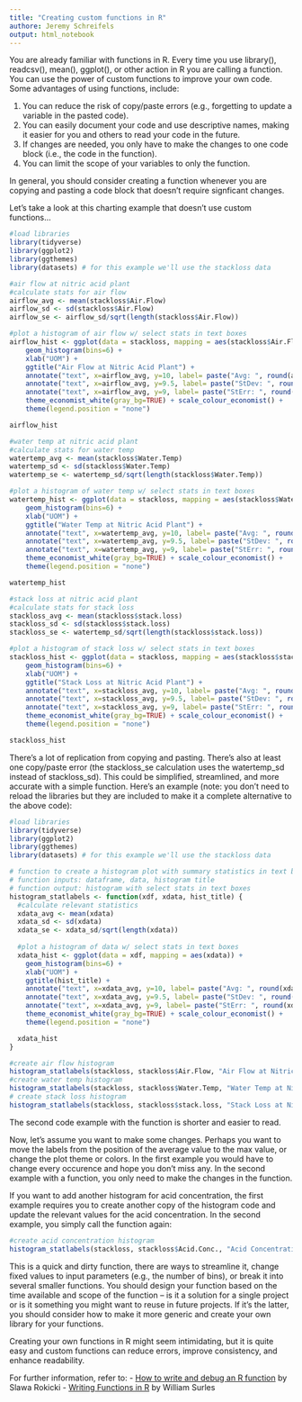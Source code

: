 ---
title: "Creating custom functions in R"
authore: Jeremy Schreifels
output: html_notebook
---

You are already familiar with functions in R. Every time you use library(), readcsv(), mean(), ggplot(), or other action in R you are calling a function. You can use the power of custom functions to improve your own code. Some advantages of using functions, include:

1. You can reduce the risk of copy/paste errors (e.g., forgetting to update a variable in the pasted code).
2. You can easily  document your code and use descriptive names, making it easier for you and others to read your code in the future.
3. If changes are needed, you only have to make the changes to one code block (i.e., the code in the function).
4. You can limit the scope of your variables to only the function.

In general, you should consider creating a function whenever you are copying and pasting a code block that doesn't require signficant changes. 

Let's take a look at this charting example that doesn't use custom functions...

```{r}
#load libraries
library(tidyverse)
library(ggplot2)
library(ggthemes)
library(datasets) # for this example we'll use the stackloss data

#air flow at nitric acid plant
#calculate stats for air flow
airflow_avg <- mean(stackloss$Air.Flow)
airflow_sd <- sd(stackloss$Air.Flow)
airflow_se <- airflow_sd/sqrt(length(stackloss$Air.Flow))

#plot a histogram of air flow w/ select stats in text boxes
airflow_hist <- ggplot(data = stackloss, mapping = aes(stackloss$Air.Flow)) +
    geom_histogram(bins=6) +
    xlab("UOM") +
    ggtitle("Air Flow at Nitric Acid Plant") +
    annotate("text", x=airflow_avg, y=10, label= paste("Avg: ", round(airflow_avg, 2), sep="" )) +
    annotate("text", x=airflow_avg, y=9.5, label= paste("StDev: ", round(airflow_sd, 2), sep="" )) +
    annotate("text", x=airflow_avg, y=9, label= paste("StErr: ", round(airflow_se, 2), sep="")) +
    theme_economist_white(gray_bg=TRUE) + scale_colour_economist() +
    theme(legend.position = "none")  

airflow_hist

#water temp at nitric acid plant
#calculate stats for water temp
watertemp_avg <- mean(stackloss$Water.Temp)
watertemp_sd <- sd(stackloss$Water.Temp)
watertemp_se <- watertemp_sd/sqrt(length(stackloss$Water.Temp))

#plot a histogram of water temp w/ select stats in text boxes
watertemp_hist <- ggplot(data = stackloss, mapping = aes(stackloss$Water.Temp)) +
    geom_histogram(bins=6) +
    xlab("UOM") +
    ggtitle("Water Temp at Nitric Acid Plant") +
    annotate("text", x=watertemp_avg, y=10, label= paste("Avg: ", round(watertemp_avg, 2), sep="" )) +
    annotate("text", x=watertemp_avg, y=9.5, label= paste("StDev: ", round(watertemp_sd, 2), sep="" )) +
    annotate("text", x=watertemp_avg, y=9, label= paste("StErr: ", round(watertemp_se, 2), sep="")) +
    theme_economist_white(gray_bg=TRUE) + scale_colour_economist() +
    theme(legend.position = "none")  

watertemp_hist

#stack loss at nitric acid plant
#calculate stats for stack loss
stackloss_avg <- mean(stackloss$stack.loss)
stackloss_sd <- sd(stackloss$stack.loss)
stackloss_se <- watertemp_sd/sqrt(length(stackloss$stack.loss))

#plot a histogram of stack loss w/ select stats in text boxes
stackloss_hist <- ggplot(data = stackloss, mapping = aes(stackloss$stack.loss)) +
    geom_histogram(bins=6) +
    xlab("UOM") +
    ggtitle("Stack Loss at Nitric Acid Plant") +
    annotate("text", x=stackloss_avg, y=10, label= paste("Avg: ", round(stackloss_avg, 2), sep="" )) +
    annotate("text", x=stackloss_avg, y=9.5, label= paste("StDev: ", round(stackloss_sd, 2), sep="" )) +
    annotate("text", x=stackloss_avg, y=9, label= paste("StErr: ", round(stackloss_se, 2), sep="")) +
    theme_economist_white(gray_bg=TRUE) + scale_colour_economist() +
    theme(legend.position = "none")  

stackloss_hist


```

There's a lot of replication from copying and pasting. There's also at least one copy/paste error (the stackloss_se calculation uses the watertemp_sd instead of stackloss_sd). This could be simplified, streamlined, and more accurate with a simple function. Here's an example (note: you don't need to reload the libraries but they are included to make it a complete alternative to the above code):

```{r}
#load libraries
library(tidyverse)
library(ggplot2)
library(ggthemes)
library(datasets) # for this example we'll use the stackloss data

# function to create a histogram plot with summary statistics in text boxes
# function inputs: dataframe, data, histogram title
# function output: histogram with select stats in text boxes
histogram_statlabels <- function(xdf, xdata, hist_title) {
  #calculate relevant statistics
  xdata_avg <- mean(xdata)
  xdata_sd <- sd(xdata)
  xdata_se <- xdata_sd/sqrt(length(xdata))
  
  #plot a histogram of data w/ select stats in text boxes
  xdata_hist <- ggplot(data = xdf, mapping = aes(xdata)) +
    geom_histogram(bins=6) +
    xlab("UOM") +
    ggtitle(hist_title) +
    annotate("text", x=xdata_avg, y=10, label= paste("Avg: ", round(xdata_avg, 2), sep="" )) +
    annotate("text", x=xdata_avg, y=9.5, label= paste("StDev: ", round(xdata_sd, 2), sep="" )) +
    annotate("text", x=xdata_avg, y=9, label= paste("StErr: ", round(xdata_se, 2), sep="")) +
    theme_economist_white(gray_bg=TRUE) + scale_colour_economist() +
    theme(legend.position = "none")  

  xdata_hist
}

#create air flow histogram
histogram_statlabels(stackloss, stackloss$Air.Flow, "Air Flow at Nitric Acid Plant")
#create water temp histogram
histogram_statlabels(stackloss, stackloss$Water.Temp, "Water Temp at Nitric Acid Plant")
# create stack loss histogram
histogram_statlabels(stackloss, stackloss$stack.loss, "Stack Loss at Nitric Acid Plant")

```

The second code example with the function is shorter and easier to read. 

Now, let's assume you want to make some changes. Perhaps you want to move the labels from the position of the average value to the max value, or change the plot theme or colors. In the first example you would have to change every occurence and hope you don't miss any. In the second example with a function, you only need to make the changes in the function.

If you want to add another histogram for acid concentration, the first example requires you to create another copy of the histogram code and update the relevant values for the acid concentration. In the second example, you simply call the function again:

```{r}
#create acid concentration histogram
histogram_statlabels(stackloss, stackloss$Acid.Conc., "Acid Concentration at Nitric Acid Plant")
```

This is a quick and dirty function, there are ways to streamline it, change fixed values to input parameters (e.g., the number of bins), or break it into several smaller functions. You should design your function based on the time available and scope of the function -- is it a solution for a single project or is it something you might want to reuse in future projects. If it's the latter, you should consider how to make it more generic and create your own library for your functions. 

Creating your own functions in R might seem intimidating, but it is quite easy and custom functions can reduce errors, improve consistency, and enhance readability. 

For further information, refer to:
- [How to write and debug an R function](https://www.r-bloggers.com/how-to-write-and-debug-an-r-function/) by Slawa Rokicki
- [Writing Functions in R](https://rpubs.com/williamsurles/292234) by William Surles
